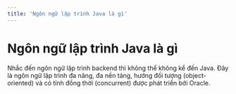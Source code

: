```yaml
---
title: 'Ngôn ngữ lập trình Java là gì'
---
```


# Ngôn ngữ lập trình Java là gì

Nhắc đến ngôn ngữ lập trình backend thì không thể không kể đến Java. Đây là ngôn ngữ lập trình đa năng, đa nền tảng, hướng đối tượng (object-oriented) và có tính đồng thời (concurrent) được phát triển bởi Oracle.
